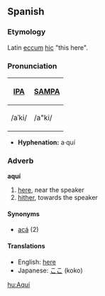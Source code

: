 ==Spanish==
===Etymology===
Latin [[ecce|eccum]] [[hic]] "this here".

===Pronunciation===
{| border=1 cellpadding=5
! [[w:International Phonetic Alphabet|IPA]] !! [[w:SAMPA|SAMPA]]
|-
| /aˈki/ || /a"ki/
|}

*'''Hyphenation:''' a·quí

===Adverb===
'''aquí'''
# [[here]], near the speaker
# [[hither]], towards the speaker

====Synonyms====
*[[acá]] (2)

====Translations====
*English: [[here]]
*Japanese: [[ここ]] (koko)

[[hu:Aquí]]